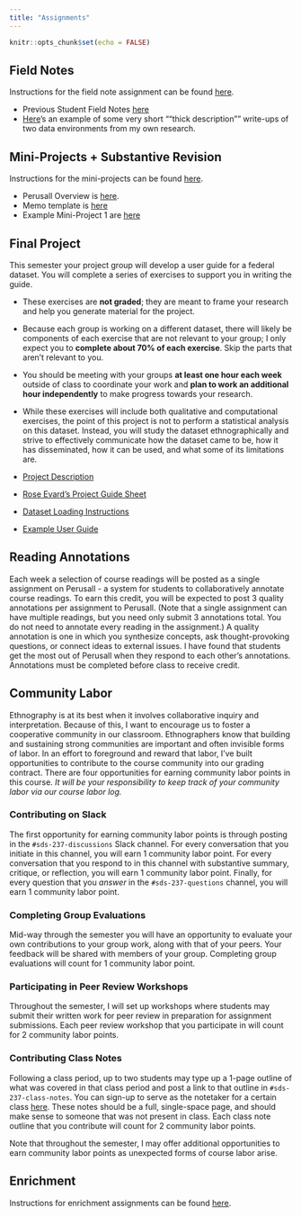 ```yaml
---
title: "Assignments"
---
```


```r
knitr::opts_chunk$set(echo = FALSE)
```


## Field Notes

Instructions for the field note assignment can be found [here](https://github.com/SDS-237-Data-Ethnography/portfolio/tree/main/fieldnotes).

- Previous Student Field Notes [here](example_fieldnotes.html)
- [Here](https://escholarship.org/content/qt2570w9wk/qt2570w9wk.pdf)'s an example of some very short ""thick description"" write-ups of two data environments from my own research.

## Mini-Projects + Substantive Revision

Instructions for the mini-projects can be found [here](https://github.com/SDS-237-Data-Ethnography/portfolio/tree/main/mini-projects).

- Perusall Overview is [here](https://app.perusall.com/courses/sds237-01-data-ethnography-956379999/video1488375611-147384781?assignmentId=eoKuD4XCSJwRBMdPi&part=1).
- Memo template is [here](https://docs.google.com/document/d/1sajXtloivgvp7OPlYdS8kiZaIKlfBoTxF4lhjVbEqyQ/edit?usp=sharing)
- Example Mini-Project 1 are [here](https://moodle.smith.edu/mod/resource/view.php?id=1103595)

## Final Project

This semester your project group will develop a user guide for a federal dataset. You will complete a series of exercises to support you in writing the guide. 

-   These exercises are **not graded**; they are meant to frame your research and help you generate material for the project. 
-   Because each group is working on a different dataset, there will likely be components of each exercise that are not relevant to your group; I only expect you to **complete about 70% of each exercise**. Skip the parts that aren't relevant to you. 
-   You should be meeting with your groups **at least one hour each week** outside of class to coordinate your work and **plan to work an additional hour independently** to make progress towards your research. 
-   While these exercises will include both qualitative and computational exercises, the point of this project is not to perform a statistical analysis on this dataset. Instead, you will study the dataset ethnographically and strive to effectively communicate how the dataset came to be, how it has disseminated, how it can be used, and what some of its limitations are. 

- [Project Description](https://github.com/SDS-237-Data-Ethnography/group-project)
- [Rose Evard's Project Guide Sheet](https://docs.google.com/document/d/18Up92NWlhryOQtP3u8x5t2LdFce_qHACYn6m2lF5pjw/edit?usp=sharing)
- [Dataset Loading Instructions](https://docs.google.com/document/d/1oCuDicX25irepKLAFTffOkMFpv4k7G_6Utozg4Tl5aU/edit#heading=h.j6tzimcx56bb)
- [Example User Guide](https://htmlpreview.github.io/?https://raw.githubusercontent.com/SDS-237-Data-Ethnography/sds-237-group-project-group-4/main/final-project.html?token=GHSAT0AAAAAABST4ULOFX54ODX7BDW5ZJSCZBBULVA)

## Reading Annotations

Each week a selection of course readings will be posted as a single assignment on Perusall - a system for students to collaboratively annotate course readings. To earn this credit, you will be expected to post 3 quality annotations per assignment to Perusall. (Note that a single assignment can have multiple readings, but you need only submit 3 annotations total. You do not need to annotate every reading in the assignment.) A quality annotation is one in which you synthesize concepts, ask thought-provoking questions, or connect ideas to external issues. I have found that students get the most out of Perusall when they respond to each other's annotations. Annotations must be completed before class to receive credit.

## Community Labor

Ethnography is at its best when it involves collaborative inquiry and interpretation. Because of this, I want to encourage us to foster a cooperative community in our classroom. Ethnographers know that building and sustaining strong communities are important and often invisible forms of labor. In an effort to foreground and reward that labor, I've built opportunities to contribute to the course community into our grading contract. There are four opportunities for earning community labor points in this course. *It will be your responsibility to keep track of your community labor via our course labor log.*

### Contributing on Slack

The first opportunity for earning community labor points is through posting in the `#sds-237-discussions` Slack channel. For every conversation that you initiate in this channel, you will earn 1 community labor point. For every conversation that you respond to in this channel with substantive summary, critique, or reflection, you will earn 1 community labor point. Finally, for every question that you *answer* in the `#sds-237-questions` channel, you will earn 1 community labor point. 

### Completing Group Evaluations

Mid-way through the semester you will have an opportunity to evaluate your own contributions to your group work, along with that of your peers. Your feedback will be shared with members of your group. Completing group evaluations will count for 1 community labor point. 

### Participating in Peer Review Workshops

Throughout the semester, I will set up workshops where students may submit their written work for peer review in preparation for assignment submissions. Each peer review workshop that you participate in will count for 2 community labor points. 

### Contributing Class Notes

Following a class period, up to two students may type up a 1-page outline of what was covered in that class period and post a link to that outline in `#sds-237-class-notes`. You can sign-up to serve as the notetaker for a certain class [here](https://moodle.smith.edu/mod/scheduler/view.php?id=1002501). These notes should be a full, single-space page, and should make sense to someone that was not present in class. Each class note outline that you contribute will count for 2 community labor points. 

Note that throughout the semester, I may offer additional opportunities to earn community labor points as unexpected forms of course labor arise. 

## Enrichment

Instructions for enrichment assignments can be found [here](https://github.com/SDS-237-Data-Ethnography/portfolio/tree/main/enrichment).


